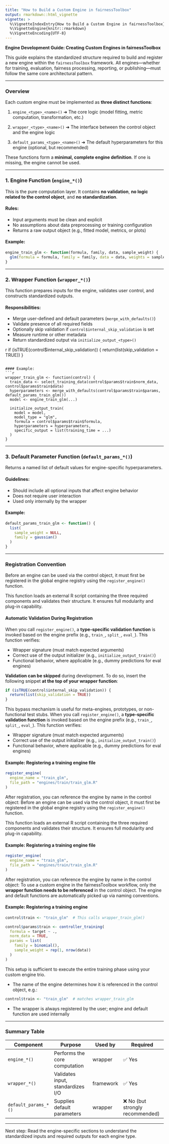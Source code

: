 ```yaml
---
title: "How to Build a Custom Engine in fairnessToolbox"
output: rmarkdown::html_vignette
vignette: >
  %\VignetteIndexEntry{How to Build a Custom Engine in fairnessToolbox}
  %\VignetteEngine{knitr::rmarkdown}
  %\VignetteEncoding{UTF-8}
---
```


**Engine Development Guide: Creating Custom Engines in fairnessToolbox**

This guide explains the standardized structure required to build and register a new engine within the `fairnessToolbox` framework. All engines—whether for training, evaluation, fairness processing, reporting, or publishing—must follow the same core architectural pattern.

---

### Overview

Each custom engine must be implemented as **three distinct functions**:

1. `engine_<type>_<name>()`
   ➜ The core logic (model fitting, metric computation, transformation, etc.)

2. `wrapper_<type>_<name>()`
   ➜ The interface between the control object and the engine logic

3. `default_params_<type>_<name>()`
   ➜ The default hyperparameters for this engine (optional, but recommended)

These functions form a **minimal, complete engine definition**. If one is missing, the engine cannot be used.

---

### 1. Engine Function (`engine_*()`)

This is the pure computation layer. It contains **no validation**, **no logic related to the control object**, and **no standardization**.

#### Rules:

* Input arguments must be clean and explicit
* No assumptions about data preprocessing or training configuration
* Returns a raw output object (e.g., fitted model, metrics, or plots)

#### Example:

```r
engine_train_glm <- function(formula, family, data, sample_weight) {
  glm(formula = formula, family = family, data = data, weights = sample_weight)
}
```

---

### 2. Wrapper Function (`wrapper_*()`)

This function prepares inputs for the engine, validates user control, and constructs standardized outputs.

#### Responsibilities:

* Merge user-defined and default parameters (`merge_with_defaults()`)
* Validate presence of all required fields
* Optionally skip validation if `control$internal_skip_validation` is set
* Measure runtime or other metadata
* Return standardized output via `initialize_output_<type>()`

r
if (isTRUE(control\$internal\_skip\_validation)) {
return(list(skip\_validation = TRUE))
}

````

#### Example:
```r
wrapper_train_glm <- function(control) {
  train_data <- select_training_data(control$params$train$norm_data, control$params$train$data)
  hyperparameters <- merge_with_defaults(control$params$train$params, default_params_train_glm())
  model <- engine_train_glm(...)

  initialize_output_train(
    model = model,
    model_type = "glm",
    formula = control$params$train$formula,
    hyperparameters = hyperparameters,
    specific_output = list(training_time = ...)
  )
}
````

---

### 3. Default Parameter Function (`default_params_*()`)

Returns a named list of default values for engine-specific hyperparameters.

#### Guidelines:

* Should include all optional inputs that affect engine behavior
* Does not require user interaction
* Used only internally by the wrapper

#### Example:

```r
default_params_train_glm <- function() {
  list(
    sample_weight = NULL,
    family = gaussian()
  )
}
```

---

### Registration Convention

Before an engine can be used via the control object, it must first be registered in the global engine registry using the `register_engine()` function.

This function loads an external R script containing the three required components and validates their structure. It ensures full modularity and plug-in capability.

#### Automatic Validation During Registration

When you call `register_engine()`, a **type-specific validation function** is invoked based on the engine prefix (e.g., `train_`, `split_`, `eval_`). This function verifies:

* Wrapper signature (must match expected arguments)
* Correct use of the output initializer (e.g., `initialize_output_train()`)
* Functional behavior, where applicable (e.g., dummy predictions for eval engines)

**Validation can be skipped** during development. To do so, insert the following snippet **at the top of your wrapper function**:

```r
if (isTRUE(control$internal_skip_validation)) {
  return(list(skip_validation = TRUE))
}
```

This bypass mechanism is useful for meta-engines, prototypes, or non-functional test stubs.
When you call `register_engine()`, a **type-specific validation function** is invoked based on the engine prefix (e.g., `train_`, `split_`, `eval_`). This function verifies:

* Wrapper signature (must match expected arguments)
* Correct use of the output initializer (e.g., `initialize_output_train()`)
* Functional behavior, where applicable (e.g., dummy predictions for eval engines)

#### Example: Registering a training engine file

```r
register_engine(
  engine_name = "train_glm",
  file_path = "engines/train/train_glm.R"
)
```

After registration, you can reference the engine by name in the control object:
Before an engine can be used via the control object, it must first be registered in the global engine registry using the `register_engine()` function.

This function loads an external R script containing the three required components and validates their structure. It ensures full modularity and plug-in capability.

#### Example: Registering a training engine file

```r
register_engine(
  engine_name = "train_glm",
  file_path = "engines/train/train_glm.R"
)
```

After registration, you can reference the engine by name in the control object:
To use a custom engine in the fairnessToolbox workflow, only the **wrapper function needs to be referenced** in the control object. The engine and default functions are automatically picked up via naming conventions.

#### Example: Registering a training engine

```r
control$train <- "train_glm"  # This calls wrapper_train_glm()

control$params$train <- controller_training(
  formula = target ~ .,
  norm_data = TRUE,
  params = list(
    family = binomial(),
    sample_weight = rep(1, nrow(data))
  )
)
```

This setup is sufficient to execute the entire training phase using your custom engine trio.

* The name of the engine determines how it is referenced in the control object, e.g.:

```r
control$train <- "train_glm"  # matches wrapper_train_glm
```

* The wrapper is always registered by the user; engine and default function are used internally

---

### Summary Table

| Component            | Purpose                           | Used by   | Required                        |
| -------------------- | --------------------------------- | --------- | ------------------------------- |
| `engine_*()`         | Performs the core computation     | wrapper   | ✅ Yes                           |
| `wrapper_*()`        | Validates input, standardizes I/O | framework | ✅ Yes                           |
| `default_params_*()` | Supplies default parameters       | wrapper   | ❌ No (but strongly recommended) |

---

Next step: Read the engine-specific sections to understand the standardized inputs and required outputs for each engine type.
